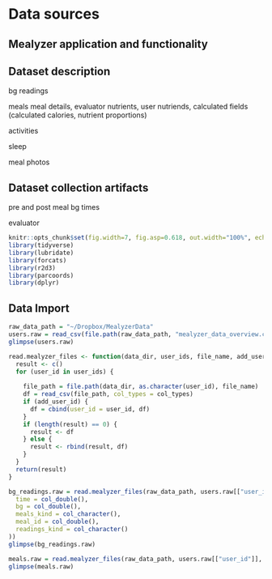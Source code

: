 # Data sources

## Mealyzer application and functionality

## Dataset description

bg readings

meals
meal details, evaluator nutrients, user nutriends, calculated fields (calculated calories, nutrient proportions)

activities

sleep

meal photos

## Dataset collection artifacts

pre and post meal bg times

evaluator


```r
knitr::opts_chunk$set(fig.width=7, fig.asp=0.618, out.width="100%", echo = TRUE, warning=FALSE, message=FALSE)
library(tidyverse)
library(lubridate)
library(forcats)
library(r2d3)
library(parcoords)
library(dplyr)
```

## Data Import


```r
raw_data_path = "~/Dropbox/MealyzerData"
users.raw = read_csv(file.path(raw_data_path, "mealyzer_data_overview.csv"), col_types = cols())
glimpse(users.raw)
```


```r
read.mealyzer_files <- function(data_dir, user_ids, file_name, add_user_id, col_types) {
  result <- c()
  for (user_id in user_ids) {
    
    file_path = file.path(data_dir, as.character(user_id), file_name)
    df = read_csv(file_path, col_types = col_types)
    if (add_user_id) {
      df = cbind(user_id = user_id, df)
    }
    if (length(result) == 0) {
      result <- df
    } else {
      result <- rbind(result, df)
    }
  }
  return(result)
}
```

```r
bg_readings.raw = read.mealyzer_files(raw_data_path, users.raw[["user_id"]], "bg_labeled.csv", add_user_id = TRUE, col_types = cols(
  time = col_double(),
  bg = col_double(),
  meals_kind = col_character(),
  meal_id = col_double(),
  readings_kind = col_character()
))
glimpse(bg_readings.raw)
```


```r
meals.raw = read.mealyzer_files(raw_data_path, users.raw[["user_id"]], "mealyzer_data.csv", add_user_id = FALSE, col_types = cols()) 
glimpse(meals.raw)
```
